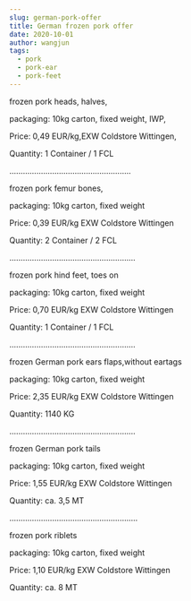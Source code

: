 ```yaml
---
slug: german-pork-offer
title: German frozen pork offer
date: 2020-10-01
author: wangjun
tags:
  - pork
  - pork-ear
  - pork-feet
---
```

frozen pork heads, halves,                                      

packaging: 10kg carton, fixed weight, IWP,

Price: 0,49 EUR/kg,EXW Coldstore Wittingen,

Quantity: 1 Container / 1 FCL

......................................................

frozen pork femur bones,

packaging: 10kg carton, fixed weight

Price: 0,39 EUR/kg  EXW Coldstore Wittingen

Quantity: 2 Container / 2 FCL

........................................................

frozen pork hind feet, toes on

packaging: 10kg carton, fixed weight

Price: 0,70 EUR/kg  EXW Coldstore Wittingen

Quantity: 1 Container / 1 FCL

........................................................

frozen German pork ears flaps,without eartags

packaging: 10kg carton, fixed weight

Price: 2,35 EUR/kg  EXW Coldstore Wittingen

 Quantity: 1140 KG

........................................................

frozen German pork tails

packaging: 10kg carton, fixed weight

Price: 1,55 EUR/kg EXW Coldstore Wittingen

Quantity: ca. 3,5 MT

.........................................................

frozen pork riblets

packaging: 10kg carton, fixed weight

Price: 1,10 EUR/kg EXW Coldstore Wittingen

Quantity: ca. 8 MT